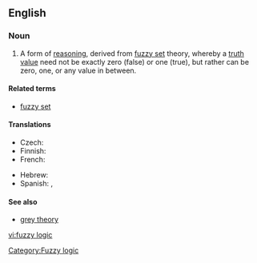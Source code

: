 ==English==

===Noun===
{{wikipedia}}
{{en-noun|sg=[[fuzzy]] [[logic]]}}

# A form of [[reasoning]], derived from [[fuzzy set]] theory, whereby a [[truth value]] need not be exactly zero (false) or one (true), but rather can be zero, one, or any value in between.

====Related terms====
* [[fuzzy set]]

====Translations====
{{trans-top|logic based on the notion of fuzzy set}}
* Czech: {{t-|cs|fuzzy logika|f}}
* Finnish: {{t-|fi|sumea logiikka}}
* French: {{t-|fr|logique floue|f}}
{{trans-mid}}
* Hebrew: {{t-|he|לוגיקה עמומה|f|sc=Hebr|tr=lógika amumá}}
* Spanish:  {{t-|es|lógica difusa|f}}, {{t-|es|lógica borrosa|f}}
{{trans-bottom}}

====See also====
* [[grey theory]]

[[Category:Fuzzy logic]]

[[vi:fuzzy logic]]